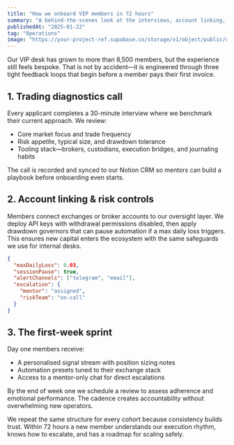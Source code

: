 ```yaml
---
title: "How we onboard VIP members in 72 hours"
summary: "A behind-the-scenes look at the interviews, account linking, and first-week rituals every Dynamic Capital member experiences."
publishedAt: "2025-01-22"
tag: "Operations"
image: "https://your-project-ref.supabase.co/storage/v1/object/public/dynamic-capital/images/projects/liquidity-desk/cover-01.jpg"
---
```


Our VIP desk has grown to more than 8,500 members, but the experience still feels bespoke. That is not by accident—it is engineered through three tight feedback loops that begin before a member pays their first invoice.

## 1. Trading diagnostics call

Every applicant completes a 30-minute interview where we benchmark their current approach. We review:

- Core market focus and trade frequency
- Risk appetite, typical size, and drawdown tolerance
- Tooling stack—brokers, custodians, execution bridges, and journaling habits

The call is recorded and synced to our Notion CRM so mentors can build a playbook before onboarding even starts.

## 2. Account linking & risk controls

Members connect exchanges or broker accounts to our oversight layer. We deploy API keys with withdrawal permissions disabled, then apply drawdown governors that can pause automation if a max daily loss triggers. This ensures new capital enters the ecosystem with the same safeguards we use for internal desks.

```json
{
  "maxDailyLoss": 0.03,
  "sessionPause": true,
  "alertChannels": ["telegram", "email"],
  "escalation": {
    "mentor": "assigned",
    "riskTeam": "on-call"
  }
}
```

## 3. The first-week sprint

Day one members receive:

- A personalised signal stream with position sizing notes
- Automation presets tuned to their exchange stack
- Access to a mentor-only chat for direct escalations

By the end of week one we schedule a review to assess adherence and emotional performance. The cadence creates accountability without overwhelming new operators.

We repeat the same structure for every cohort because consistency builds trust. Within 72 hours a new member understands our execution rhythm, knows how to escalate, and has a roadmap for scaling safely.
